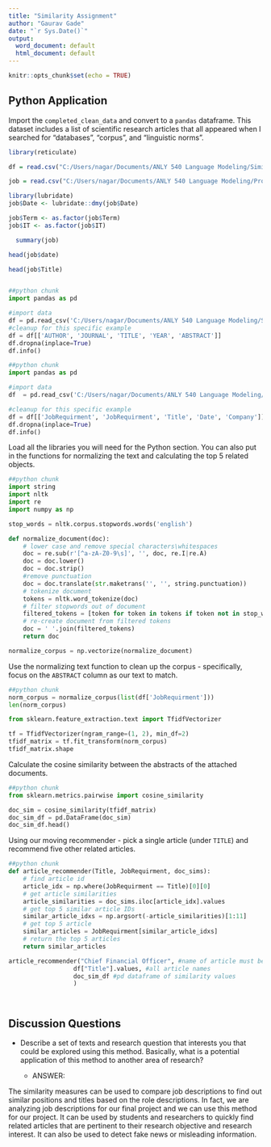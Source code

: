 ---
title: "Similarity Assignment"
author: "Gaurav Gade"
date: "`r Sys.Date()`"
output:
  word_document: default
  html_document: default
---

```{r setup, include=FALSE}
knitr::opts_chunk$set(echo = TRUE)
```

## Python Application

Import the `completed_clean_data` and convert to a `pandas` dataframe. This dataset includes a list of scientific research articles that all appeared when I searched for "databases", "corpus", and "linguistic norms". 

```{r}
library(reticulate)

df = read.csv("C:/Users/nagar/Documents/ANLY 540 Language Modeling/Similarity/completed_clean_data.csv")

job = read.csv("C:/Users/nagar/Documents/ANLY 540 Language Modeling/Project/Job/job_final.csv")

library(lubridate)
job$Date <- lubridate::dmy(job$Date)

job$Term <- as.factor(job$Term)
job$IT <- as.factor(job$IT)

```


```{r EDA on JOb }

  summary(job)

head(job$date)

head(job$Title)



```

```{python}
##python chunk
import pandas as pd

#import data
df = pd.read_csv('C:/Users/nagar/Documents/ANLY 540 Language Modeling/Similarity/completed_clean_data.csv')
#cleanup for this specific example
df = df[['AUTHOR', 'JOURNAL', 'TITLE', 'YEAR', 'ABSTRACT']]
df.dropna(inplace=True)
df.info()
```

```{python job}
##python chunk
import pandas as pd

#import data
df  = pd.read_csv('C:/Users/nagar/Documents/ANLY 540 Language Modeling/Project/Job/job_final.csv')

#cleanup for this specific example
df = df[['JobRequirment', 'JobRequirment', 'Title', 'Date', 'Company']]
df.dropna(inplace=True)
df.info()

```

Load all the libraries you will need for the Python section. You can also put in the functions for normalizing the text and calculating the top 5 related objects.

```{python}
##python chunk
import string
import nltk
import re
import numpy as np

stop_words = nltk.corpus.stopwords.words('english')

def normalize_document(doc):
    # lower case and remove special characters\whitespaces
    doc = re.sub(r'[^a-zA-Z0-9\s]', '', doc, re.I|re.A)
    doc = doc.lower()
    doc = doc.strip()
    #remove punctuation
    doc = doc.translate(str.maketrans('', '', string.punctuation))
    # tokenize document
    tokens = nltk.word_tokenize(doc)
    # filter stopwords out of document
    filtered_tokens = [token for token in tokens if token not in stop_words]
    # re-create document from filtered tokens
    doc = ' '.join(filtered_tokens)
    return doc

normalize_corpus = np.vectorize(normalize_document)


```

Use the normalizing text function to clean up the corpus - specifically, focus on the `ABSTRACT` column as our text to match.

```{python}
##python chunk
norm_corpus = normalize_corpus(list(df['JobRequirment']))
len(norm_corpus)

from sklearn.feature_extraction.text import TfidfVectorizer

tf = TfidfVectorizer(ngram_range=(1, 2), min_df=2)
tfidf_matrix = tf.fit_transform(norm_corpus)
tfidf_matrix.shape
```

Calculate the cosine similarity between the abstracts of the attached documents. 

```{python}
##python chunk
from sklearn.metrics.pairwise import cosine_similarity

doc_sim = cosine_similarity(tfidf_matrix)
doc_sim_df = pd.DataFrame(doc_sim)
doc_sim_df.head()
```

Using our moving recommender - pick a single article (under `TITLE`) and recommend five other related articles.

```{python}
##python chunk
def article_recommender(Title, JobRequirment, doc_sims):
    # find article id
    article_idx = np.where(JobRequirment == Title)[0][0]
    # get article similarities
    article_similarities = doc_sims.iloc[article_idx].values
    # get top 5 similar article IDs
    similar_article_idxs = np.argsort(-article_similarities)[1:11]
    # get top 5 article
    similar_articles = JobRequirment[similar_article_idxs]
    # return the top 5 articles
    return similar_articles

article_recommender("Chief Financial Officer", #name of article must be in dataset
                  df["Title"].values, #all article names
                  doc_sim_df #pd dataframe of similarity values
                  )

                  
```


## Discussion Questions
- Describe a set of texts and research question that interests you that could be explored using this method. Basically, what is a potential application of this method to another area of research?

  - ANSWER: 

The similarity measures can be used to compare job descriptions to find out similar positions and titles based on the role descriptions. In fact, we are analyzing job descriptions for our final project and we can use this method for our project. It can be used by students and researchers to quickly find related articles that are pertinent to their research objective and research interest. It can also be used to detect fake news or misleading information. 
